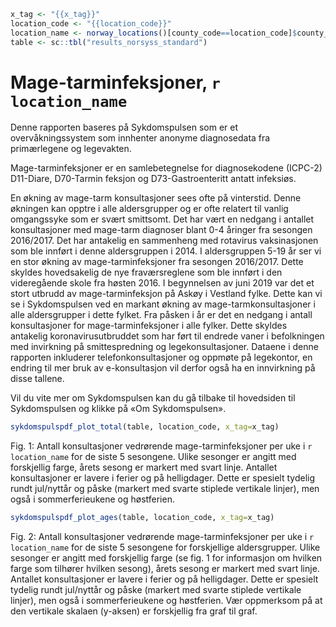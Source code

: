 ```r
x_tag <- "{{x_tag}}"
location_code <- "{{location_code}}"
location_name <- norway_locations()[county_code==location_code]$county_name[1]
table <- sc::tbl("results_norsyss_standard")
```

# Mage-tarminfeksjoner, `r location_name` {-}
\begingroup\small
Denne rapporten baseres på Sykdomspulsen som er et overvåkningssystem som innhenter anonyme diagnosedata fra primærlegene og legevakten.  

Mage-tarminfeksjoner er en samlebetegnelse for diagnosekodene (ICPC-2) D11-Diare, D70-Tarmin
feksjon og D73-Gastroenteritt antatt infeksiøs.  

En økning av mage-tarm konsultasjoner sees ofte på vinterstid. Denne økningen kan opptre i alle aldersgrupper og er ofte relatert til vanlig omgangssyke som er svært smittsomt. Det har vært en nedgang i antallet konsultasjoner med mage-tarm diagnoser blant 0-4 åringer fra sesongen 2016/2017. Det har antakelig en sammenheng med rotavirus vaksinasjonen som ble innført i denne aldersgruppen i 2014. I aldersgruppen 5-19 år ser vi en stor økning av mage-tarminfeksjoner fra sesongen 2016/2017. Dette skyldes hovedsakelig de nye fraværsreglene som ble innført i den videregående skole fra høsten 2016. I begynnelsen av juni 2019 var det et stort utbrudd av mage-tarminfeksjon på Askøy i Vestland fylke. Dette kan vi se i Sykdomspulsen ved en markant økning av mage-tarmkonsultasjoner i alle aldersgrupper i dette fylket. Fra påsken i år er det en nedgang i antall konsultasjoner for mage-tarminfeksjoner i alle fylker. Dette skyldes antakelig koronavirusutbruddet som har ført til endrede vaner i befolkningen med invirkning på smittespredning og legekonsultasjoner. Dataene i denne rapporten inkluderer telefonkonsultasjoner og oppmøte på legekontor, en endring til mer bruk av e-konsultasjon vil derfor også ha en innvirkning på disse tallene.

Vil du vite mer om Sykdomspulsen kan du gå tilbake til hovedsiden til Sykdomspulsen og klikke på «Om Sykdomspulsen».
\endgroup

```r
sykdomspulspdf_plot_total(table, location_code, x_tag=x_tag)
``` 
\begingroup\footnotesize
Fig. 1: Antall konsultasjoner vedrørende mage-tarminfeksjoner per uke i `r location_name` for de siste 5 sesongene. Ulike sesonger er angitt med forskjellig farge, årets sesong er markert med svart linje. Antallet konsultasjoner er lavere i ferier og på helligdager. Dette er spesielt tydelig rundt jul/nyttår og påske (markert med svarte stiplede vertikale linjer), men også i sommerferieukene og høstferien.
\endgroup

```r
sykdomspulspdf_plot_ages(table, location_code, x_tag=x_tag)
``` 
\begingroup\footnotesize

Fig. 2: Antall konsultasjoner vedrørende mage-tarminfeksjoner per uke i `r location_name`  for de siste 5 sesongene for forskjellige aldersgrupper. Ulike sesonger er angitt med forskjellig farge (se fig. 1 for informasjon om hvilken farge som tilhører hvilken sesong), årets sesong er markert med svart linje. Antallet konsultasjoner er lavere i ferier og på helligdager. Dette er spesielt tydelig rundt jul/nyttår og påske (markert med svarte stiplede vertikale linjer), men også i sommerferieukene og høstferien. Vær oppmerksom på at den vertikale skalaen (y-aksen) er forskjellig fra graf til graf.
\endgroup

\newpage
